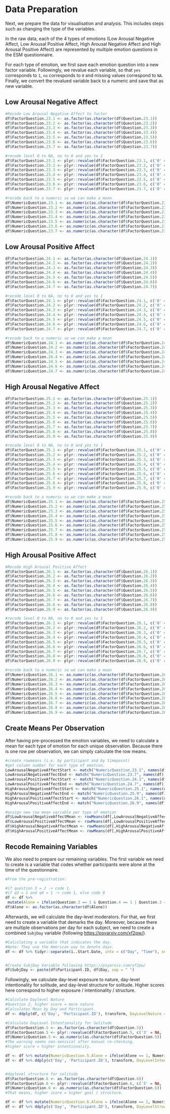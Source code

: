 # Data Preparation

Next, we prepare the data for visualisation and analysis. This includes steps such as changing the type of the variables. 

In the raw data, each of the 4 types of emotions (Low Arousal Negative Affect, Low Arousal Positive Affect, High Arousal Negative Affect and High Arousal Positive Affect) are represented by multiple emotion questions in the ESM questionnaire. 

For each type of emotion, we first save each emotion question into a new factor variable. Followingly, we revalue each variable, so that `yes` corresponds to `1`, `no` corresponds to `0` and missing values correspond to `NA`. Finally, we convert the revalued variable back to a numeric and save that as new variable.

## Low Arousal Negative Affect

```r
#Recode Low Arousal Negative Affect to factor
df$FactorQuestion.23.1 <- as.factor(as.character(df$Question.23.1))
df$FactorQuestion.23.2 <- as.factor(as.character(df$Question.23.2))
df$FactorQuestion.23.3 <- as.factor(as.character(df$Question.23.3))
df$FactorQuestion.23.4 <- as.factor(as.character(df$Question.23.4))
df$FactorQuestion.23.5 <- as.factor(as.character(df$Question.23.5))
df$FactorQuestion.23.6 <- as.factor(as.character(df$Question.23.6))
df$FactorQuestion.23.7 <- as.factor(as.character(df$Question.23.7))

#recode level 0 to NA, no to 0 and yes to 1
df$FactorQuestion.23.1 <- plyr::revalue(df$FactorQuestion.23.1, c('0' = NA, '1' = '0', '2' = '1'))
df$FactorQuestion.23.2 <- plyr::revalue(df$FactorQuestion.23.2, c('0' = NA, '1' = '0', '2' = '1'))
df$FactorQuestion.23.3 <- plyr::revalue(df$FactorQuestion.23.3, c('0' = NA, '1' = '0', '2' = '1'))
df$FactorQuestion.23.4 <- plyr::revalue(df$FactorQuestion.23.4, c('0' = NA, '1' = '0', '2' = '1'))
df$FactorQuestion.23.5 <- plyr::revalue(df$FactorQuestion.23.5, c('0' = NA, '1' = '0', '2' = '1'))
df$FactorQuestion.23.6 <- plyr::revalue(df$FactorQuestion.23.6, c('0' = NA, '1' = '0', '2' = '1'))
df$FactorQuestion.23.7 <- plyr::revalue(df$FactorQuestion.23.7, c('0' = NA, '1' = '0', '2' = '1'))

#recode back to a numeric so we can make a mean
df$NumericQuestion.23.1 <- as.numeric(as.character(df$FactorQuestion.23.1))
df$NumericQuestion.23.2 <- as.numeric(as.character(df$FactorQuestion.23.2))
df$NumericQuestion.23.3 <- as.numeric(as.character(df$FactorQuestion.23.3))
df$NumericQuestion.23.4 <- as.numeric(as.character(df$FactorQuestion.23.4))
df$NumericQuestion.23.5 <- as.numeric(as.character(df$FactorQuestion.23.5))
df$NumericQuestion.23.6 <- as.numeric(as.character(df$FactorQuestion.23.6))
df$NumericQuestion.23.7 <- as.numeric(as.character(df$FactorQuestion.23.7))
```

## Low Arousal Positive Affect
```r
df$FactorQuestion.24.1 <- as.factor(as.character(df$Question.24.1))
df$FactorQuestion.24.2 <- as.factor(as.character(df$Question.24.2))
df$FactorQuestion.24.3 <- as.factor(as.character(df$Question.24.3))
df$FactorQuestion.24.4 <- as.factor(as.character(df$Question.24.4))
df$FactorQuestion.24.5 <- as.factor(as.character(df$Question.24.5))
df$FactorQuestion.24.6 <- as.factor(as.character(df$Question.24.6))
df$FactorQuestion.24.7 <- as.factor(as.character(df$Question.24.7))

#recode level 0 to NA, no to 0 and yes to 1
df$FactorQuestion.24.1 <- plyr::revalue(df$FactorQuestion.24.1, c('0' = NA, '1' = '0', '2' = '1'))
df$FactorQuestion.24.2 <- plyr::revalue(df$FactorQuestion.24.2, c('0' = NA, '1' = '0', '2' = '1'))
df$FactorQuestion.24.3 <- plyr::revalue(df$FactorQuestion.24.3, c('0' = NA, '1' = '0', '2' = '1'))
df$FactorQuestion.24.4 <- plyr::revalue(df$FactorQuestion.24.4, c('0' = NA, '1' = '0', '2' = '1'))
df$FactorQuestion.24.5 <- plyr::revalue(df$FactorQuestion.24.5, c('0' = NA, '1' = '0', '2' = '1'))
df$FactorQuestion.24.6 <- plyr::revalue(df$FactorQuestion.24.6, c('0' = NA, '1' = '0', '2' = '1'))
df$FactorQuestion.24.7 <- plyr::revalue(df$FactorQuestion.24.7, c('0' = NA, '1' = '0', '2' = '1'))

#recode back to a numeric so we can make a mean
df$NumericQuestion.24.1 <- as.numeric(as.character(df$FactorQuestion.24.1))
df$NumericQuestion.24.2 <- as.numeric(as.character(df$FactorQuestion.24.2))
df$NumericQuestion.24.3 <- as.numeric(as.character(df$FactorQuestion.24.3))
df$NumericQuestion.24.4 <- as.numeric(as.character(df$FactorQuestion.24.4))
df$NumericQuestion.24.5 <- as.numeric(as.character(df$FactorQuestion.24.5))
df$NumericQuestion.24.6 <- as.numeric(as.character(df$FactorQuestion.24.6))
df$NumericQuestion.24.7 <- as.numeric(as.character(df$FactorQuestion.24.7))
```

## High Arousal Negative Affect
```r
df$FactorQuestion.25.1 <- as.factor(as.character(df$Question.25.1))
df$FactorQuestion.25.2 <- as.factor(as.character(df$Question.25.2))
df$FactorQuestion.25.3 <- as.factor(as.character(df$Question.25.3))
df$FactorQuestion.25.4 <- as.factor(as.character(df$Question.25.4))
df$FactorQuestion.25.5 <- as.factor(as.character(df$Question.25.5))
df$FactorQuestion.25.6 <- as.factor(as.character(df$Question.25.6))
df$FactorQuestion.25.7 <- as.factor(as.character(df$Question.25.7))
df$FactorQuestion.25.8 <- as.factor(as.character(df$Question.25.8))
df$FactorQuestion.25.9 <- as.factor(as.character(df$Question.25.9))

#recode level 0 to NA, no to 0 and yes to 1
df$FactorQuestion.25.1 <- plyr::revalue(df$FactorQuestion.25.1, c('0' = NA, '1' = '0', '2' = '1'))
df$FactorQuestion.25.2 <- plyr::revalue(df$FactorQuestion.25.2, c('0' = NA, '1' = '0', '2' = '1'))
df$FactorQuestion.25.3 <- plyr::revalue(df$FactorQuestion.25.3, c('0' = NA, '1' = '0', '2' = '1'))
df$FactorQuestion.25.4 <- plyr::revalue(df$FactorQuestion.25.4, c('0' = NA, '1' = '0', '2' = '1'))
df$FactorQuestion.25.5 <- plyr::revalue(df$FactorQuestion.25.5, c('0' = NA, '1' = '0', '2' = '1'))
df$FactorQuestion.25.6 <- plyr::revalue(df$FactorQuestion.25.6, c('0' = NA, '1' = '0', '2' = '1'))
df$FactorQuestion.25.7 <- plyr::revalue(df$FactorQuestion.25.7, c('0' = NA, '1' = '0', '2' = '1'))
df$FactorQuestion.25.8 <- plyr::revalue(df$FactorQuestion.25.8, c('0' = NA, '1' = '0', '2' = '1'))
df$FactorQuestion.25.9 <- plyr::revalue(df$FactorQuestion.25.9, c('0' = NA, '1' = '0', '2' = '1'))

#recode back to a numeric so we can make a mean
df$NumericQuestion.25.1 <- as.numeric(as.character(df$FactorQuestion.25.1))
df$NumericQuestion.25.2 <- as.numeric(as.character(df$FactorQuestion.25.2))
df$NumericQuestion.25.3 <- as.numeric(as.character(df$FactorQuestion.25.3))
df$NumericQuestion.25.4 <- as.numeric(as.character(df$FactorQuestion.25.4))
df$NumericQuestion.25.5 <- as.numeric(as.character(df$FactorQuestion.25.5))
df$NumericQuestion.25.6 <- as.numeric(as.character(df$FactorQuestion.25.6))
df$NumericQuestion.25.7 <- as.numeric(as.character(df$FactorQuestion.25.7))
df$NumericQuestion.25.8 <- as.numeric(as.character(df$FactorQuestion.25.8))
df$NumericQuestion.25.9 <- as.numeric(as.character(df$FactorQuestion.25.9))
```

## High Arousal Positive Affect
```r

#Recode High Arousal Positive Affect
df$FactorQuestion.26.1 <- as.factor(as.character(df$Question.26.1))
df$FactorQuestion.26.2 <- as.factor(as.character(df$Question.26.2))
df$FactorQuestion.26.3 <- as.factor(as.character(df$Question.26.3))
df$FactorQuestion.26.4 <- as.factor(as.character(df$Question.26.4))
df$FactorQuestion.26.5 <- as.factor(as.character(df$Question.26.5))
df$FactorQuestion.26.6 <- as.factor(as.character(df$Question.26.6))
df$FactorQuestion.26.7 <- as.factor(as.character(df$Question.26.7))
df$FactorQuestion.26.8 <- as.factor(as.character(df$Question.26.8))
df$FactorQuestion.26.9 <- as.factor(as.character(df$Question.26.9))

#recode level 0 to NA, no to 0 and yes to 1
df$FactorQuestion.26.1 <- plyr::revalue(df$FactorQuestion.26.1, c('0' = NA, '1' = '0', '2' = '1'))
df$FactorQuestion.26.2 <- plyr::revalue(df$FactorQuestion.26.2, c('0' = NA, '1' = '0', '2' = '1'))
df$FactorQuestion.26.3 <- plyr::revalue(df$FactorQuestion.26.3, c('0' = NA, '1' = '0', '2' = '1'))
df$FactorQuestion.26.4 <- plyr::revalue(df$FactorQuestion.26.4, c('0' = NA, '1' = '0', '2' = '1'))
df$FactorQuestion.26.5 <- plyr::revalue(df$FactorQuestion.26.5, c('0' = NA, '1' = '0', '2' = '1'))
df$FactorQuestion.26.6 <- plyr::revalue(df$FactorQuestion.26.6, c('0' = NA, '1' = '0', '2' = '1'))
df$FactorQuestion.26.7 <- plyr::revalue(df$FactorQuestion.26.7, c('0' = NA, '1' = '0', '2' = '1'))
df$FactorQuestion.26.8 <- plyr::revalue(df$FactorQuestion.26.8, c('0' = NA, '1' = '0', '2' = '1'))
df$FactorQuestion.26.9 <- plyr::revalue(df$FactorQuestion.26.9, c('0' = NA, '1' = '0', '2' = '1'))

#recode back to a numeric so we can make a mean
df$NumericQuestion.26.1 <- as.numeric(as.character(df$FactorQuestion.26.1))
df$NumericQuestion.26.2 <- as.numeric(as.character(df$FactorQuestion.26.2))
df$NumericQuestion.26.3 <- as.numeric(as.character(df$FactorQuestion.26.3))
df$NumericQuestion.26.4 <- as.numeric(as.character(df$FactorQuestion.26.4))
df$NumericQuestion.26.5 <- as.numeric(as.character(df$FactorQuestion.26.5))
df$NumericQuestion.26.6 <- as.numeric(as.character(df$FactorQuestion.26.6))
df$NumericQuestion.26.7 <- as.numeric(as.character(df$FactorQuestion.26.7))
df$NumericQuestion.26.8 <- as.numeric(as.character(df$FactorQuestion.26.8))
df$NumericQuestion.26.9 <- as.numeric(as.character(df$FactorQuestion.26.9))
```

## Create Means Per Observation
After having pre-processed the emotion variables, we need to calculate a mean for each type of emotion for each unique observation. Because there is one row per observation, we can simply calculate the row means.

```r
#create rowmeans (i.e. by participant and by timepoint)
#get column number for each type of emotion.
LowArousalNegativeAffectStart <- match("NumericQuestion.23.1", names(df))
LowArousalNegativeAffectEnd <- match("NumericQuestion.23.7", names(df))
LowArousalPositiveAffectStart <- match("NumericQuestion.24.1", names(df))
LowArousalPositiveAffectEnd <- match("NumericQuestion.24.7", names(df))
HighArousalNegativeAffectStart <- match("NumericQuestion.25.1", names(df))
HighArousalNegativeAffectEnd <- match("NumericQuestion.25.9", names(df))
HighArousalPositiveAffectStart <- match("NumericQuestion.26.1", names(df))
HighArousalPositiveAffectEnd <- match("NumericQuestion.26.9", names(df))

#assign new row mean variable per type of emotion
df$LowArousalNegativeAffectMean <- rowMeans(df[,LowArousalNegativeAffectStart:LowArousalNegativeAffectEnd], na.rm = TRUE)
df$LowArousalPositiveAffectMean <- rowMeans(df[,LowArousalPositiveAffectStart:LowArousalPositiveAffectEnd], na.rm = TRUE)
df$HighArousalNegativeAffectMean <- rowMeans(df[,HighArousalNegativeAffectStart:HighArousalNegativeAffectEnd], na.rm = TRUE)
df$HighArousalPositiveAffectMean <- rowMeans(df[,HighArousalPositiveAffectStart:HighArousalPositiveAffectEnd], na.rm = TRUE)
```

## Recode Remaining Variables
We also need to prepare our remaining variables. The first variable we need to create is a variable that codes whether participants were alone at the time of the questionnaire.

```r
#From the pre-registration:

#if question 3 = 2 -> code 1.
#if q3 = 1 and q4 = 1 -> code 1, else code 0
df <- df %>%
 mutate(Alone = ifelse(Question.3 == 1 & Question.4 == 1 | Question.3 == 2, 1, 0))
df$Alone <- as.factor(as.character(df$Alone))
```


Afterwards, we will calculate the day-level moderators. For that, we first need to create a variable that demarks the day. Moreover, because there are multiple observations per day for each subject, we need to create a combined `SubjDay` variable (following <https://psyarxiv.com/xf2pw/>).

```r
#Calculating a variable that indicates the day.
#Note: They use the American way to denote days.
df <- df %>% tidyr::separate(ï..Start.Date, into = c("Day", "Time"), sep = " ", remove = FALSE)


#Create SubjDay Variable following https://psyarxiv.com/xf2pw/
df$SubjDay <- paste(df$Participant.ID, df$Day, sep = " ")

```

Followingly, we calculate day-level exposure to nature, day-level intentionality for solitude, and day-level structure for solitude. Higher scores here correspond to higher exposure / intentionality / structure.

```r

#Calculate Daylevel Nature
#Question 2, higher score = more nature
#Calculates Mean by Day and Participant.
df <- ddply(df, c('Day', 'Participant.ID'), transform, DayLevelNature = mean(Question.2))

#Calculate DayLevel Intentionality for Solitude
df$FactorQuestion.5 <- as.factor(as.character(df$Question.5))
df$FactorQuestion.5 <- plyr::revalue(df$FactorQuestion.5, c('3' = NA, '1' = '0', '2' = '1'))
df$NumericQuestion.5 <- as.numeric(as.character(df$FactorQuestion.5))
#The warning seems non-sensical after manual re-checking.
#higher score = higher intentionality.

df <- df %>% mutate(NumericQuestion.5.Alone = ifelse(Alone == 1, NumericQuestion.5, NA))
df <- df %>% ddply(c('Day', 'Participant.ID'), transform, DayLevelIntentionalitySolitude = mean(NumericQuestion.5.Alone, na.rm = TRUE))


#daylevel structure for solitude
df$FactorQuestion.6 <- as.factor(as.character(df$Question.6))
df$FactorQuestion.6 <- plyr::revalue(df$FactorQuestion.6, c('3' = NA, '1' = '0', '2' = '1'))
df$NumericQuestion.6 <- as.numeric(as.character(df$FactorQuestion.6))
#That means, higher score = higher goal / structure.

df <- df %>% mutate(NumericQuestion.6.Alone = ifelse(Alone == 1, NumericQuestion.6, NA))
df <- df %>% ddply(c('Day', 'Participant.ID'), transform, DayLevelStructureSolitude= mean(NumericQuestion.6.Alone, na.rm = TRUE))

```

